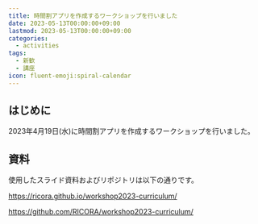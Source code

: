 ```yaml
---
title: 時間割アプリを作成するワークショップを行いました
date: 2023-05-13T00:00:00+09:00
lastmod: 2023-05-13T00:00:00+09:00
categories:
  - activities
tags:
  - 新歓
  - 講座
icon: fluent-emoji:spiral-calendar
---
```


## はじめに

2023年4月19日(水)に時間割アプリを作成するワークショップを行いました。

## 資料

使用したスライド資料およびリポジトリは以下の通りです。

https://ricora.github.io/workshop2023-curriculum/

https://github.com/RICORA/workshop2023-curriculum/
